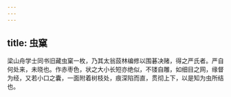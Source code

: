 ```yaml
---
---
---
```

title: 虫窠
---



梁山舟学士同书旧藏虫窠一枚，乃其太翁蔎林编修以围碁决赌，得之严氏者。严自何处来，未晓也。作赤枣色，状之大小长短亦绝似，不镂自雕，如细目之网，缘督为经，又若小口之囊，一面附着树枝处，痕深陷而直，贯彻上下，以是知为虫所结也。